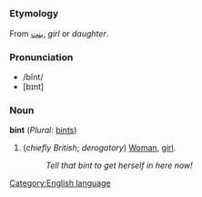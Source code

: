 =={{en}}==
[[Category:English language]]
===Etymology===
From {{ar}} [[بنت]], ''girl'' or ''daughter''.

===Pronunciation===
*/bĭnt/
*[bɪnt]
===Noun===
'''bint''' (''Plural:'' [[bints]])
#(''chiefly British''; ''derogatory'') [[Woman]], [[girl]].
#:''Tell that bint to get herself in here now!''